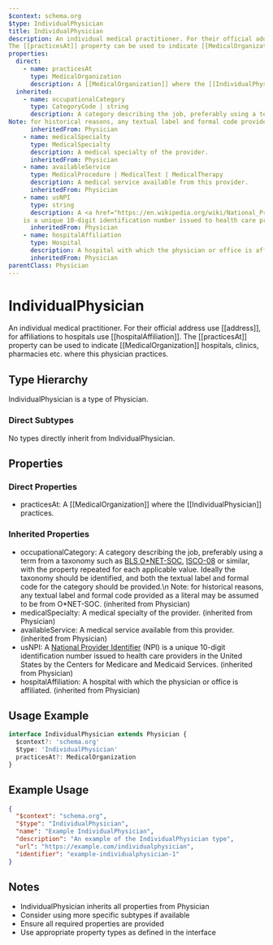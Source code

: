 ```yaml
---
$context: schema.org
$type: IndividualPhysician
title: IndividualPhysician
description: An individual medical practitioner. For their official address use [[address]], for affiliations to hospitals use [[hospitalAffiliation]]. 
The [[practicesAt]] property can be used to indicate [[MedicalOrganization]] hospitals, clinics, pharmacies etc. where this physician practices.
properties:
  direct:
    - name: practicesAt
      type: MedicalOrganization
      description: A [[MedicalOrganization]] where the [[IndividualPhysician]] practices.
  inherited:
    - name: occupationalCategory
      type: CategoryCode | string
      description: A category describing the job, preferably using a term from a taxonomy such as [BLS O*NET-SOC](http://www.onetcenter.org/taxonomy.html), [ISCO-08](https://www.ilo.org/public/english/bureau/stat/isco/isco08/) or similar, with the property repeated for each applicable value. Ideally the taxonomy should be identified, and both the textual label and formal code for the category should be provided.\n
Note: for historical reasons, any textual label and formal code provided as a literal may be assumed to be from O*NET-SOC.
      inheritedFrom: Physician
    - name: medicalSpecialty
      type: MedicalSpecialty
      description: A medical specialty of the provider.
      inheritedFrom: Physician
    - name: availableService
      type: MedicalProcedure | MedicalTest | MedicalTherapy
      description: A medical service available from this provider.
      inheritedFrom: Physician
    - name: usNPI
      type: string
      description: A <a href="https://en.wikipedia.org/wiki/National_Provider_Identifier">National Provider Identifier</a> (NPI) 
    is a unique 10-digit identification number issued to health care providers in the United States by the Centers for Medicare and Medicaid Services.
      inheritedFrom: Physician
    - name: hospitalAffiliation
      type: Hospital
      description: A hospital with which the physician or office is affiliated.
      inheritedFrom: Physician
parentClass: Physician
---
```

# IndividualPhysician

An individual medical practitioner. For their official address use [[address]], for affiliations to hospitals use [[hospitalAffiliation]]. 
The [[practicesAt]] property can be used to indicate [[MedicalOrganization]] hospitals, clinics, pharmacies etc. where this physician practices.

## Type Hierarchy

IndividualPhysician is a type of Physician.

### Direct Subtypes

No types directly inherit from IndividualPhysician.

## Properties

### Direct Properties

- practicesAt: A [[MedicalOrganization]] where the [[IndividualPhysician]] practices.

### Inherited Properties

- occupationalCategory: A category describing the job, preferably using a term from a taxonomy such as [BLS O*NET-SOC](http://www.onetcenter.org/taxonomy.html), [ISCO-08](https://www.ilo.org/public/english/bureau/stat/isco/isco08/) or similar, with the property repeated for each applicable value. Ideally the taxonomy should be identified, and both the textual label and formal code for the category should be provided.\n
Note: for historical reasons, any textual label and formal code provided as a literal may be assumed to be from O*NET-SOC. (inherited from Physician)
- medicalSpecialty: A medical specialty of the provider. (inherited from Physician)
- availableService: A medical service available from this provider. (inherited from Physician)
- usNPI: A <a href="https://en.wikipedia.org/wiki/National_Provider_Identifier">National Provider Identifier</a> (NPI) 
    is a unique 10-digit identification number issued to health care providers in the United States by the Centers for Medicare and Medicaid Services. (inherited from Physician)
- hospitalAffiliation: A hospital with which the physician or office is affiliated. (inherited from Physician)

## Usage Example

```typescript
interface IndividualPhysician extends Physician {
  $context?: 'schema.org'
  $type: 'IndividualPhysician'
  practicesAt?: MedicalOrganization
}
```

## Example Usage

```json
{
  "$context": "schema.org",
  "$type": "IndividualPhysician",
  "name": "Example IndividualPhysician",
  "description": "An example of the IndividualPhysician type",
  "url": "https://example.com/individualphysician",
  "identifier": "example-individualphysician-1"
}
```

## Notes

- IndividualPhysician inherits all properties from Physician
- Consider using more specific subtypes if available
- Ensure all required properties are provided
- Use appropriate property types as defined in the interface